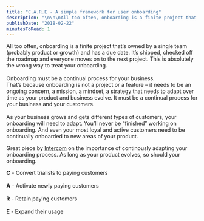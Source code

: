 ```yaml
---
title: "C.A.R.E - A simple framework for user onboarding"
description: "\n\n\nAll too often, onboarding is a finite project that’s owned by a single team (probably product or growth) and has a due date. It’s shipped, checked off the roadmap and everyone moves on to the next project. This is absolutely the wrong way to treat your onboarding.\n\nOnboarding must be a continual process for your business.\n\nThat’s because onboarding is not a project or a feature – it needs to be an ongoing concern, a mission, a mindset, a strategy that needs to adapt over time as your product "
publishDate: "2018-02-22"
minutesToRead: 1
---
```


<div class="blockquote">
<div><p>All too often, onboarding is a finite project that’s owned by a single team (probably product or growth) and has a due date. It’s shipped, checked off the roadmap and everyone moves on to the next project. This is absolutely the wrong way to treat your onboarding.<br /><br />Onboarding must be a continual process for your business.<br />
That’s because onboarding is not a project or a feature – it needs to be an ongoing concern, a mission, a mindset, a strategy that needs to adapt over time as your product and business evolve. It must be a continual process for your business and your customers.<br /><br />As your business grows and gets different types of customers, your onboarding will need to adapt. You’ll never be “finished” working on onboarding. And even your most loyal and active customers need to be continually onboarded to new areas of your product.</p></div>
</div>

<p>Great piece by <a href="https://blog.intercom.com/c-a-r-e-simple-framework-user-onboarding/?ref=antonsten.com">Intercom</a> on the importance of continously adapting your onboarding process. As long as your product evolves, so should your onboarding.</p>
<p><b>C</b> - Convert trialists to paying customers<br /><br />
<b>A</b> - Activate newly paying customers<br /><br />
<b>R</b> - Retain paying customers<br /><br />
<b>E</b> - Expand their usage</p>
